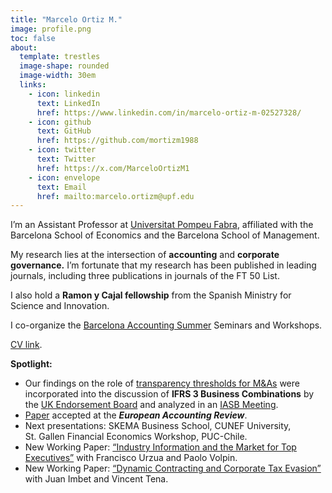 ```yaml
---
title: "Marcelo Ortiz M."
image: profile.png
toc: false
about: 
  template: trestles
  image-shape: rounded
  image-width: 30em
  links:
    - icon: linkedin
      text: LinkedIn
      href: https://www.linkedin.com/in/marcelo-ortiz-m-02527328/
    - icon: github
      text: GitHub
      href: https://github.com/mortizm1988
    - icon: twitter
      text: Twitter
      href: https://x.com/MarceloOrtizM1
    - icon: envelope
      text: Email
      href: mailto:marcelo.ortizm@upf.edu
---
```


I'm an Assistant Professor at [Universitat Pompeu Fabra](https://www.upf.edu/en/web/universitat/la-upf-en-els-ranquings), affiliated with the Barcelona School of Economics and the Barcelona School of Management.

My research lies at the intersection of **accounting** and **corporate governance.** I'm fortunate that my research has been published in leading journals, including three publications in journals of the FT 50 List.

I also hold a **Ramon y Cajal fellowship** from the Spanish Ministry for Science and Innovation.

I co-organize the [Barcelona Accounting Summer](https://sites.google.com/view/bas-2021/inicio) Seminars and Workshops.

[CV link](cv_2024-06.pdf).

**Spotlight:**

-   Our findings on the role of [transparency thresholds for M&As](https://academic.oup.com/rfs/article-abstract/36/12/4788/7202058?redirectedFrom=fulltext&login=false) were incorporated into the discussion of **IFRS 3 Business Combinations** by the [UK Endorsement Board](https://ifrs-springapps-comment-letter-api-1.azuremicroservices.io/v2/download-file?path=638_68180_UK-Endorsement-Board_0_UKEB-Final-Comment-Letter-ED-BCDGI-UNSIGNED.pdf) and analyzed in an [IASB Meeting](https://www.ifrs.org/content/dam/ifrs/meetings/2025/april/iasb/ap18c-pis-evidence-based-feedback.pdf).
-   [Paper](https://www.tandfonline.com/doi/full/10.1080/09638180.2025.2488344) accepted at the ***European Accounting Review***.
-   Next presentations: SKEMA Business School, CUNEF University, St. Gallen Financial Economics Workshop, PUC-Chile.
-   New Working Paper: ["Industry Information and the Market for Top Executives"](https://papers.ssrn.com/sol3/papers.cfm?abstract_id=5052279) with Francisco Urzua and Paolo Volpin.
-   New Working Paper: ["Dynamic Contracting and Corporate Tax Evasion"](https://papers.ssrn.com/sol3/papers.cfm?abstract_id=4872375) with Juan Imbet and Vincent Tena.